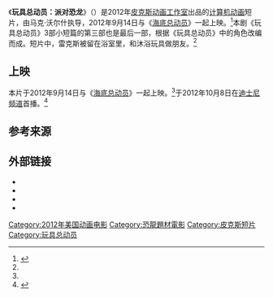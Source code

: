 {{noteTA
|G1=IT
|T=zh-cn:玩具总动员：派对恐龙; zh-tw:玩具總動員：派對恐龍; zh-hk:反斗奇兵：派對恐龍;
|1=zh-cn:玩具总动员; zh-tw:玩具總動員; zh-hk:反斗奇兵;
|2=zh-cn:玩具总动员：派对恐龙; zh-tw:玩具總動員：派對恐龍; zh-hk:反斗奇兵：派對恐龍;
}}
{{Infobox film
| name           = 玩具总动员：派对恐龙
| original_name  = {{lang|en|''Partysaurus Rex''}}
| image          = 
| caption        = 
| director       = Mark Walsh
| producer       = Kim Adams<ref name=Collider>{{cite news|last=Goldberg|first=Matt|title=Watch Pixar's New TOY STORY Short PARTYSAURUS REX|url=http://collider.com/toy-story-partysaurus-rex-short/201312/|accessdate=2012-10-10|newspaper=Collider.com|date=2012-10-10|archive-date=2012-10-13|archive-url=https://web.archive.org/web/20121013011546/http://collider.com/toy-story-partysaurus-rex-short/201312|dead-url=no}}</ref>
| writer         = Mark Walsh<ref name=Collider />
| story          = Mark Walsh<br />[[约翰·拉塞特|约翰·拉塞特]]<ref name=Collider />
| starring       = {{tsl|en|Wallace Shawn||}}<br>[[汤姆·汉克斯|汤姆·汉克斯]]<br>[[提姆·艾倫|提姆·艾倫]]<br>{{tsl|en|Corey Burton||}}<br>{{tsl|en|Tony Cox (actor)||Tony Cox}}<br>{{tsl|en|Donald Fullilove||Don Fullilove}}<br>[[玩具總動員3|玩具總動員3]]<br>[[唐·里柯斯|唐·里柯斯]]<br>{{tsl|en|Lori Alan||}}<br>[[爱丝黛儿·哈里斯|爱丝黛儿·哈里斯]]<br>[[约翰·拉岑贝格尔|约翰·拉岑贝格尔]]<br>Mark Walsh<br>[[蒂莫西·道尔顿|蒂莫西·道尔顿]]<br>[[瓊安·庫薩克|瓊安·庫薩克]]<br>{{tsl|en|Sherry Lynn||}}<br>Lori Richardson
| music          = {{tsl|en|BT (musician)||BT}}<ref name=EWParty />
| editing        = Axel Geddes<ref name=Collider />
| studio         = {{Plainlist|
* [[华特迪士尼影片|华特迪士尼影片]]
* [[皮克斯动画工作室|皮克斯动画工作室]]
* {{tsl|en|Pixar Canada||}}
}}
| distributor    = [[華特迪士尼工作室電影|華特迪士尼工作室電影]] (theatrical release)<br>{{tsl|en|Disney-ABC Domestic Television||}} (television distributor)
| released       = {{Film date|2012|9|14|与[[海底总动员|海底总动员]]一起上映}}
| runtime        = 7分钟<ref name=Collider />
| country        = 美国
| language       = 英语
}}
《'''玩具总动员：派对恐龙'''》（{{lang-en|''Partysaurus Rex''}}）是2012年[[皮克斯动画工作室|皮克斯动画工作室]]出品的[[计算机动画|计算机动画]]短片，由马克·沃尔什执导，2012年9月14日与《[[海底总动员|海底总动员]]》一起上映。<ref name=EWParty>{{cite news|last=Breznican|first=Anthony|title=FIRST LOOK: Pixar dives deep in new bath time 'Toy Story' short -- EXCLUSIVE|url=http://family-room.ew.com/2012/08/09/toy-stoy-short-partysaurus-rex/|accessdate=2012-08-09|newspaper=Entertainment Weekly|date=2012-08-09|archive-date=2013-01-02|archive-url=https://archive.today/20130102122946/http://family-room.ew.com/2012/08/09/toy-stoy-short-partysaurus-rex/|dead-url=no}}</ref>本剧《玩具总动员》3部小短篇的第三部也是最后一部，根据《玩具总动员》中的角色改编而成。短片中，雷克斯被留在浴室里，和沐浴玩具做朋友。<ref name=EWParty />

== 上映 ==
本片于2012年9月14日与《[[海底总动员|海底总动员]]》一起上映。<ref name=EWParty/>于2012年10月8日在[[迪士尼频道|迪士尼频道]]首播。<ref>{{cite news|last=Boylan|first=Rob|title=Pixar's "Partysaurus Rex" on Disney Channel's "Toy Story Toons" Tonight|url=http://blogs.orlandoweekly.com/index.php/2012/10/pixars-partysaurus-rex-on-disney-channels-toy-story-toons-tonight/|accessdate=2012-10-08|newspaper=Orlando Weekly|date=2012-10-08|archive-url=https://web.archive.org/web/20130201061512/http://blogs.orlandoweekly.com/index.php/2012/10/pixars-partysaurus-rex-on-disney-channels-toy-story-toons-tonight/|archive-date=2013-02-01|dead-url=yes}}</ref>

== 参考来源 ==
{{Reflist}}

== 外部链接 ==
{{Wikiquote}}
* {{Official website|https://www.pixar.com/toy-story-toons#partysaurus-rex}}
* {{IMDb title|2340678}}
* {{douban|11599090}}
* {{bcdb title|142595}}
{{皮克斯}}
{{玩具总动员}}

[[Category:2012年美国动画电影|Category:2012年美国动画电影]]
[[Category:恐龍題材電影|Category:恐龍題材電影]]
[[Category:皮克斯短片|Category:皮克斯短片]]
[[Category:玩具总动员|Category:玩具总动员]]
